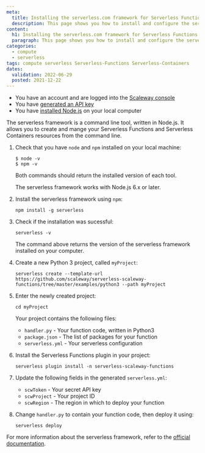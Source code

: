 ```yaml
---
meta:
  title: Installing the serverless.com framework for Serverless Functions and Containers
  description: This page shows you how to install and configure the serverless.com framework on your local computer
content:
  h1: Installing the serverless.com framework for Serverless Functions and Containers
  paragraph: This page shows you how to install and configure the serverless.com framework on your local computer
categories:
  - compute
  - serverless
tags: compute serverless Serverless-Functions Serverless-Containers
dates:
  validation: 2022-06-29
  posted: 2021-12-22
---
```



<Message type="requirement">

  - You have an account and are logged into the [Scaleway console](https://console.scaleway.com)
  - You have [generated an API key](/console/my-project/how-to/create-ssh-key)
  - You have [installed Node.js](https://nodejs.org/en/download/) on your local computer

</Message>

The serverless framework is a command line tool, written in Node.js. It allows you to create and mange your Serverless Functions and Serverless Containers resources from the command line. 


1. Check that you have `node` and `npm` installed on your local machine: 

    ```
    $ node -v
    $ npm -v
    ```

    Both commands should return the installed version of each tool. 

    <Message type="note">

    The serverless framework works with Node.js 6.x or later. 

    </Message>

2. Install the serverless framework using `npm`: 

    ```
    npm install -g serverless
    ```

3. Check if the installation was sucessful:

    ```
    serverless -v 
    ```

    The command above returns the version of the serverless framework installed on your computer.

4. Create a new Python 3 project, called `myProject`:

    ```
    serverless create --template-url https://github.com/scaleway/serverless-scaleway-functions/tree/master/examples/python3 --path myProject
    ```
5. Enter the newly created project:

    ```
    cd myProject
    ```

    Your project contains the following files: 
    * `handler.py` - Your function code, written in Python3
    * `package.json` - The list of packages for your function
    * `serverless.yml` - Your serverless configuration

6. Install the Serverless Functions plugin in your project: 

    ```
    serverless plugin install -n serverless-scaleway-functions
    ```

7. Update the following fields in the generated `serverless.yml`:

    * `scwToken` - Your secret API key
    * `scwProject` - Your project ID
    * `scwRegion` - The region in which to deploy your function

8. Change `handler.py` to contain your function code, then deploy it using:

    ```
    serverless deploy 
    ```

For more information about the serverless framework, refer to the [official documentation](https://www.serverless.com/framework/docs/).
